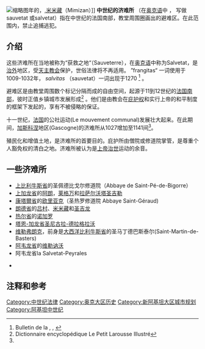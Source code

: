 [[File:Garluche_2.JPG|缩略图]]年的{{Internal link helper/fr|米米藏济难塔|Bornes_de_sauveté_de_Mimizan}}，{{Internal link helper/fr|加卢什砂岩|Garluche}},[[米米藏|米米藏]]（Mimizan）]]
{{Translating|tfrom=:fr:Wikipedia|time=2021-01-28UTC19:06:49}}
'''中世纪的济难所''' （在[[奥克语|奥克语]]中 ， 写做sauvetat 或salvetat）指在中世纪的法国南部，教堂周围圈画出的避难区。在此范围内，禁止追捕逃犯。

== 介绍 ==
这些济难所在当地被称为“获救之地“（Sauveterre），在[[奥克语|奥克语]]中称为Salvetat，是[[治外法权|治外]]地区，受[[天主教會|天主教会]]保护，世俗法律将不再适用。 ”frangitas“ 一词使用于1009-1032年， ''salvitas'' （sauvetat）一词出现于1270 <ref name="#1">Bulletin de la {{Internal link helper/fr|Société de Borda|Société_de_Borda}}, {{n°|486}}, {{p.|217}}</ref>  。

避难区是由教堂周围数个标记分隔而成的自由空间，起源于11到12世纪的[[法國南部|法国南部]]，彼时正值乡镇城市发展形成<ref>Dictionnaire encyclopédique Le Petit Larousse Illustré</ref> 。他们是由教会在[[庇護權|庇护权]]和实行上帝的和平制度的框架下发起的，享有不被侵略的保证。

十一世纪，[[法国|法国]]的公社运动(Le mouvement communal)发展壮大起来。在此期间，[[加斯科涅|加斯科涅]]地区(Gascogne)的济难所从1027增加至1141间<ref name="#1"/>。

殖民化和增值土地，是济难所的首要目的。庇护所由僧院或修道院掌管，是尊重个人豁免权的清白之地。济难所被认为是[[上帝治世|上帝治世]]运动的余音。

== 一些济难所 ==

* [[上比利牛斯省|上比利牛斯省]]的圣佩德比戈尔修道院（Abbaye de Saint-Pé-de-Bigorre）
* [[上加龙省|上加龙省]]的[[阿朗|阿朗]]，[[莱格万|莱格万]]和[[拉萨尔沃塔圣吉勒|拉萨尔沃塔圣吉勒]]
* [[康塔爾省|康塔爾省]]的[[欧里亚克|欧里亚克]]（圣热罗修道院 Abbaye Saint-Géraud)
* [[朗德省|朗德省]]的[[吕村_(朗德省)|吕村]]、[[米米藏|米米藏]]和[[维耶勒-圣日龙|圣吉龙]]
* [[热尔省|热尔省]]的[[诺加罗|诺加罗]]
* [[塔恩-加龙省|塔恩-加龙省]][[圣尼古拉-德拉格拉沃|圣尼古拉-德拉格拉沃]]
* [[维勒弗朗克|维勒弗朗克]]，前身是[[大西洋比利牛斯省|大西洋比利牛斯省]]的圣马丁德巴斯泰尔(Saint-Martin-de-Basters)
* [[阿韦龙省|阿韦龙省]]的[[维勒讷沃_(阿韦龙省)|维勒讷沃]]
* 阿韦龙省la Salvetat-Peyrales

*

== 注释和参考 ==
<references />
[[Category:中世纪法律|Category:中世纪法律]]
[[Category:奥克大区历史|Category:奥克大区历史]]
[[Category:新阿基坦大区城市规划|Category:新阿基坦大区城市规划]]
[[Category:阿基坦中世纪|Category:阿基坦中世纪]]